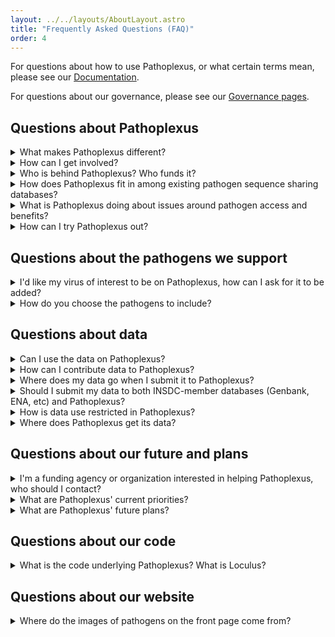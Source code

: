 ---
layout: ../../layouts/AboutLayout.astro
title: "Frequently Asked Questions (FAQ)"
order: 4
---

For questions about how to use Pathoplexus, or what certain terms mean, please see our [Documentation](/docs/concepts/accession).

For questions about our governance, please see our [Governance pages](/about/governance).

## Questions about Pathoplexus

<details>
<summary> <span class="faq"> What makes Pathoplexus different? </span> </summary>
Pathoplexus offers flexible data-sharing options: users can choose to share their data openly, or with time-limited protections to help ensure proper attribution and credit. 
Pathoplexus integrates smoothly with existing INSDC-member databases (NCBI, ENA, and DDBJ), enabling data that's 'open' on Pathoplexus to also appear on INSDC, and INSDC data to be accessed through Pathoplexus.
Pathoplexus is built on the latest tools for filtering, searching, and accessing data, making data sharing and analysis more accessible (through both the website and API) and fostering a connected, collaborative global research community.
</details>

<details>
<summary> <span class="faq">How can I get involved?</span> </summary>
To become part of the scientific community that helps drive Pathoplexus, you can join [PHA4GE](https://pha4ge.org/) and be part of the Data Repositories Working Group. You can also contribute code and feature suggestions to [Loculus](https://github.com/loculus-project/loculus), the custom-built open-source software that powers Pathoplexus.
</details>

<details>
<summary> <span class="faq">Who is behind Pathoplexus? Who funds it?</span> </summary>
Pathoplexus is a transparent, non-profit association with [members](/about/members) from 10 countries in 5 continents, and an [Executive Board](/about/eb) from around the globe.
Pathoplexus' members and Executive Board are committed to running Pathoplexus according to our [Values](/about/governance/values).
Pathoplexus is proud to work closely with [PHA4GE](https://pha4ge.org/), an international group working to establish better standards for public health and bioinformatics.
PHA4GE was also key in helping to develop Pathoplexus from the ground up.

At the moment, Pathoplexus is run almost entirely on donations and volunteer efforts, thus is independent of influence by larger players, and is truly a community-driven project. 
We have received the following monetary assistance: support for one software developer working on Loculus via a [swissuniversities](https://www.swissuniversities.ch/en/) Open Research Data grant; legal advice for our GDPR statement via PHA4GE; contribution of contracted software developers via Prof Tanja Stadler, ETH Zurich; and donation of AWS compute time via Prof Artem Babian, University of Toronto. 
Aside from this, Pathoplexus has been created by and is powered by thousands of hours of donated time and effort by members of the bioinformatics community (see our [members](../../about/members) and [development team](../../about/development-team)).
</details>

<details>
<summary> <span class="faq">How does Pathoplexus fit in among existing pathogen sequence sharing databases?</span> </summary>
Pathoplexus is designed to be complimentary to the existing pathogen sequence database ecosystem. 
Data from Pathoplexus, as long as it is used and acknowledged according to the [Data Use Terms](/about/terms-of-use/data-use-terms), can be analyzed alongside any other dataset
(if the other dataset also permits this), and always retains linked to the original source (where applicable), so that mixing data and deduplication are fully supported.

In addition, Pathoplexus is purposefully complimentary to INSDC-member databases, as all data in Pathoplexus eventually goes to INSDC.
For Open Data submitted to Pathoplexus, this means Pathoplexus can be used as simply another way to send data to INSDC, as it is passed on immediately.
For Restricted-Use Data submitted to Pathoplexus, Pathoplexus serves as a 'temporary protected home' before it eventually becomes Open.
</details>

<details>
<summary> <span class="faq">What is Pathoplexus doing about issues around pathogen access and benefits?</span> </summary>
While developing Pathoplexus, the issue of countries and regions sharing sequences but not receiving an equitable share of the benefit that can be derived from those sequences (e.g. vaccines), was a topic we discussed deeply. This is also a topic that's currently under debate globally, with efforts to develop pathogen access and benefits sharing ("PABS") agreements. After much consideration, we don't feel a singular database is the place to try and fix this inequity - but we do want to be part of the eventual solution. This is why we [commit to adhering to future consensus-driven international PABS agreements](../../about/governance/values#article-4-beneficial-sharing).
</details>

<details>
<summary> <span class="faq"> How can I try Pathoplexus out?</span> </summary>
If you don't have sequences to upload for the pathogens we currently support - or just want to try out Pathoplexus before deciding if you want to use it - you
can always use our [Demo Instance](https://demo.pathoplexus.org/)! Our Demo Instance works just like the 'real' Pathoplexus, but is wiped regularly and _no data is sent onward to INSDC_.

It's perfect for trying out Pathoplexus or testing your API requests. Do note that since it is wiped regularly, you will have to make a new account and group - but it's ok if these aren't as detailed
as your 'real' accounts. Remember that the Demo Instance is public, so don't upload data that you can't or don't want to share. If you'd like to try out Pathoplexus but don't have any data to hand, you can use our 
[example data](https://pathoplexus.github.io/example_data/) for the pathogens we support!

_(See our [Docs](/docs) for more information on how to do things like create an account, upload sequences, and more in Pathoplexus!)_

</details>

## Questions about the pathogens we support

<details>
<summary> <span class="faq">I'd like my virus of interest to be on Pathoplexus, how can I ask for it to be added?</span> </summary>

If communities that work on a particular virus believe it would be helpful to add this to Pathoplexus, we'd love to hear about it!
We're keen to add viruses while working _with_ those who study those viruses, so that we can ensure it's of maximum value to the community.
We may not have the resources to add additional viruses immediately, so we ask for your patience while we try to get
funding to build up and support our development.

However, we're still keen to build a list of viruses that the community is keen to see on Pathoplexus. Please search our [GitHub Issues](https://github.com/pathoplexus/pathoplexus/issues)
to see if anyone has already proposed the virus you'd like to suggest - if so, comment to support their proposal! If not, please create a new issue, outlining why
you think it would be a great addition, and if possible, listing others in the community who support adding that virus!
</details>


<details>
<summary> <span class="faq">How do you choose the pathogens to include?</span> </summary>
In future, we aim to prioritize viruses that have a high public health interest and currently have a less-than-ideal sequence sharing situation, for any reason.
For example, the community may not be sharing much data because of fear of 'scooping,' or they may find uploading the data too difficult.
Alternatively, it could currently be fragmented and shared in different places, and Pathoplexus could be a way to bring it together.

We are also keen to add pathogens where there's support in that pathogen community - where the community feels like having the pathogen on Pathoplexus will be a benefit.

Finally, we will also consider the technical difficulty of including a new virus in prioritization. 
For example, multi-segmented viruses require more work to ensure we're matching up segments correctly, and some viruses may be more difficult to write robust quality-control metrics for.
However, none of this rules out adding a new virus completely - it may just have to wait a bit longer until we have sufficient resources!
</details>

## Questions about data

<details>
<summary> <span class="faq"> Can I use the data on Pathoplexus?</span> </summary>
Yes! Pathoplexus is designed to be used by everyone, and so all data is accessible. 
However, Pathoplexus does have restrictions on how some data (“Restricted-Use Data”) can be used, particularly in publications and preprints, and has requirements on how all Restricted-Use Data is acknowledged. 

You can find out more about these protections and how you can use data by reading our [Data Use Terms](/about/terms-of-use/data-use-terms). We also have summaries on how you can use [Open Data](/about/terms-of-use/open-data) and [Restricted-Use Data](/about/terms-of-use/restricted-data).
</details>

<details>
<summary> <span class="faq"> How can I contribute data to Pathoplexus?</span> </summary>
We’ve tried to make sharing your data as easy and flexible as possible! 

You can upload data to any of our supported pathogens by first [creating an account](/docs/how-to/create-account) and then [submitting your sequences](/docs/how-to/upload-sequences) on the website or via the API (useful for computational pipelines).
At submission, you can choose whether you’d like your data to be [protected for up to one year](/about/terms-of-use/restricted-data), or [open immediately](/about/terms-of-use/open-data).
Once the data is open, it also appears on INSDC-member databases.
</details>

<details>
<summary> <span class="faq">Where does my data go when I submit it to Pathoplexus?</span> </summary>
When you submit your data to Pathoplexus, it gets securely stored in our database, hosted on AWS in Europe (under GDPR). 

Your data will thus only be accessible on Pathoplexus while its use is restricted.

If you've chosen for your data to be open straight away, it will be submitted to the European Nucleotide Archive (ENA). It can take up to a week for data to appear on ENA, due to processing delays on their side.

It will then be synchronised across all INSDC-member databases (i.e. GenBank and DDBJ) in a short time, and will continue to be available on Pathoplexus.
</details>

<details>
<summary> <span class="faq">Should I submit my data to both INSDC-member databases (Genbank, ENA, etc) and Pathoplexus?</span> </summary>
No, you should _not_ submit your data to both INSDC and Pathoplexus, as it may result in your data being duplicated in both places.
If you submit to INSDC, we will pull your data into Pathoplexus, so there's no need to submit it here!
If you submit to Pathoplexus, the data will go to INSDC when you specify (and immediately, if you select the data is open), so there's no need to upload it to INSDC yourself - we'll take care of that!

Since we keep a record of all the data we pass onto INSDC, we ensure we don't duplicate it - but we can't do this if users upload to both place separately!
</details>

<details>
<summary> <span class="faq">How is data use restricted in Pathoplexus?</span> </summary>
When you submit your data to Pathoplexus, you have the option to restrict how it can be used for a limited time, or make it fully open straight away. 
If you choose to keep your data restricted in how it can be used, it will have these protections for up to a year, giving you time to publish your research.
After this period, or if you choose to share it openly immediately, your data will be released on international databases (INSDC-member databases).

If you want to use data from Pathoplexus, it's critical you familiarize yourself with our [Data Use Terms](/about/terms-of-use/data-use-terms), 
so you know how you can use sequences and how you must acknowledge them.
</details>

<details>
<summary> <span class="faq">Where does Pathoplexus get its data?</span> </summary>
We get our data two ways: ingesting ('pulling') open data from INSDC-member databases, and the data the Pathoplexus users upload to us directly.

Pathoplexus ingests data from INSDC-member databases (specifically, from [NCBI Datasets](https://www.ncbi.nlm.nih.gov/datasets)) for all the Pathogens it supports. 
We do this automatically at regular intervals, but always preserve the link back to the INSDC source.
You can easily tell if a sequence originated from INSDC if the 'Submitting group' is `Automated Ingest from INSDC/NCBI Virus`.

Users can also submit data to us directly, which we eventually pass on to the INSDC network. All Restricted-Use data is directly submitted.
You can easily tell if Open data was submitted to us directly by seeing if the 'Submitting group' is anyone other than `Automated Ingest from INSDC/NCBI Virus`.
</details>


## Questions about our future and plans

<details>
<summary> <span class="faq">I'm a funding agency or organization interested in helping Pathoplexus, who should I contact?</span> </summary>
We are incredibly grateful for support in turning Pathoplexus into a long-term project that can help improve pathogen sequence sharing!
We're currently looking for support in all forms and sizes, and we'd love to chat with you. 
Please send an email to [funding\@pathoplexus.org](mailto:funding@pathoplexus.org), and we'll be in touch!
</details>

<details>
<summary> <span class="faq">What are Pathoplexus' current priorities?</span> </summary>
Currently we're in our 'Initial Phase'. We're focusing on introducing ourselves to the community,
getting feedback on Pathoplexus, and starting conversations about how Pathoplexus could help improve pathogen sequence sharing.

We're also focused on attracting funding. Pathoplexus has been developed, and is currently running, thanks to volunteer efforts and donations of
programmers and infrastructure. However, to turn Pathoplexus into something that can run for years to come, we need support in infrastructure
(to run the computational side of the database), administration (to help manage and run Pathoplexus), and developers (to add features and make
Pathoplexus a fully-fledged database).

Pathoplexus hopes to be a long-term player in the pathogen sequence sharing space for as long as it's needed.
However, it's also been purposefully designed to be able to _stop_ existing without any data being lost.
If there comes a day when Pathoplexus isn't needed (because fear around data sharing has been alleviated via other methods, or because better solutions become available),
it is bound to remain in existence long enough to ensure all remaining data is uploaded to INSDC, at which point it can 'fold gracefully,' with no data being lost.
</details>

<details>
<summary> <span class="faq">What are Pathoplexus' future plans?</span> </summary>

Once we secure funding, some of our top priorities are:
- Improve our SeqSet visualization to give even more information about the sequences it includes
- Add tracking of DOIs via CrossRef and link this to sequences to show their contribution to all publications
- Start working with journals to add ethical sequence use to the consideration of submitted manuscripts
- Perfect a system to quickly add new pathogens in crisis (or potential crisis) scenarios
- Add more viral pathogens, as asked for by those pathogen communities
- Expand our features, additional data we can provide to sequences, and our API
- Enable federalization, allowing a 'Pathoplexus Network' that exchanges data on the same principles, but allows shared data 'ownership' and continued existence if any one 'node' goes down
</details>

## Questions about our code

<details>
<summary> <span class="faq">What is the code underlying Pathoplexus? What is Loculus?</span> </summary>
Pathoplexus is an instance of the broader pathogen data sequence sharing software Loculus.
This means that Pathoplexus runs on Loculus code, with specific features, personalization, and most importantly, surrounding governance, that make it 'Pathoplexus.'
All of the Pathoplexus code is open-source and you can view it [here](https://github.com/pathoplexus/pathoplexus).

Loculus was designed at the same time as Pathoplexus, but is intended to be a flexible, customizable generic pathogen sequence-sharing database. 
For example, a lab might use Loculus to store the samples they sequence locally and be able to easily search and access them,
or a university may have a Loculus instance to gather all the sequences they generate together in one place.
Alternatively, someone could create another Loculus instance to serve bacterial pathogens, much like Pathoplexus!

All of the Loculus code is also open-source, and you can view it [here](https://github.com/loculus-project/loculus).
</details>

## Questions about our website

<details>
<summary> <span class="faq">Where do the images of pathogens on the front page come from?</span> </summary>
We're incredibly grateful to [NIAID](https://www.niaid.nih.gov/) for providing fantastic images of pathogens. You can check out their incredible [Flickr account](https://www.flickr.com/photos/niaid/) to see more great images.

The images we use from NIAID are:
  - [CCHF](https://www.flickr.com/photos/niaid/40689899455/)
  - [Ebola Sudan](https://www.nih.gov/sites/default/files/styles/featured_media_breakpoint-medium/public/news-events/news-releases/2023/niaid-03.jpg?itok=m4wFNGkn&timestamp=1675437186)
  - [Ebola Zaire](https://www.flickr.com/photos/niaid/14440817981/in/album-72157646274075631/)
  - [RSV](https://www.flickr.com/photos/niaid/52453988775/)

We are grateful to use this [West Nile Virus image](https://pixnio.com/science/microscopy-images/west-nile-disease/micrograph-of-the-west-nile-virus) from Cynthia Goldsmith at USCDCP.

We are grateful to use this [HMPV image](https://pmc.ncbi.nlm.nih.gov/articles/PMC3016779/figure/F3/) from Paul Chan.

Lastly, we are grateful to use this [Mpox Virus image](https://cdn.who.int/media/images/default-source/health-topics/monkeypox/12763.tmb-1200v.jpg?sfvrsn=cd044fbd_3) from the WHO.

</details>
